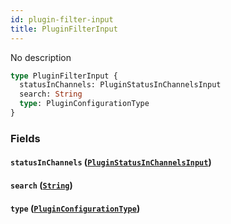 ```yaml
---
id: plugin-filter-input
title: PluginFilterInput
---
```


No description

```graphql
type PluginFilterInput {
  statusInChannels: PluginStatusInChannelsInput
  search: String
  type: PluginConfigurationType
}
```

### Fields

#### `statusInChannels` ([`PluginStatusInChannelsInput`](/developer/api-reference/inputs/plugin-status-in-channels-input.mdx))

#### `search` ([`String`](/developer/api-reference/scalars/string.mdx))

#### `type` ([`PluginConfigurationType`](/developer/api-reference/enums/plugin-configuration-type.mdx))
